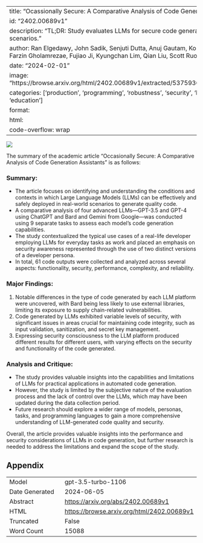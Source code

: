 
---
title: "Ocassionally Secure: A Comparative Analysis of Code Generation Assistants"
id: "2402.00689v1"
description: "TL;DR: Study evaluates LLMs for secure code generation in real-world scenarios."
author: Ran Elgedawy, John Sadik, Senjuti Dutta, Anuj Gautam, Konstantinos Georgiou, Farzin Gholamrezae, Fujiao Ji, Kyungchan Lim, Qian Liu, Scott Ruoti
date: "2024-02-01"
image: "https://browse.arxiv.org/html/2402.00689v1/extracted/5375936/images/flowchart.png"
categories: ['production', 'programming', 'robustness', 'security', 'hci', 'architectures', 'education']
format:
  html:
    code-overflow: wrap
---

![](https://browse.arxiv.org/html/2402.00689v1/extracted/5375936/images/flowchart.png)

The summary of the academic article "Occasionally Secure: A Comparative Analysis of Code Generation Assistants" is as follows:

### Summary:
- The article focuses on identifying and understanding the conditions and contexts in which Large Language Models (LLMs) can be effectively and safely deployed in real-world scenarios to generate quality code.
- A comparative analysis of four advanced LLMs—GPT-3.5 and GPT-4 using ChatGPT and Bard and Gemini from Google—was conducted using 9 separate tasks to assess each model’s code generation capabilities.
- The study contextualized the typical use cases of a real-life developer employing LLMs for everyday tasks as work and placed an emphasis on security awareness represented through the use of two distinct versions of a developer persona.
- In total, 61 code outputs were collected and analyzed across several aspects: functionality, security, performance, complexity, and reliability.

### Major Findings:
1. Notable differences in the type of code generated by each LLM platform were uncovered, with Bard being less likely to use external libraries, limiting its exposure to supply chain-related vulnerabilities.
2. Code generated by LLMs exhibited variable levels of security, with significant issues in areas crucial for maintaining code integrity, such as input validation, sanitization, and secret key management.
3. Expressing security consciousness to the LLM platform produced different results for different users, with varying effects on the security and functionality of the code generated.

### Analysis and Critique:
- The study provides valuable insights into the capabilities and limitations of LLMs for practical applications in automated code generation.
- However, the study is limited by the subjective nature of the evaluation process and the lack of control over the LLMs, which may have been updated during the data collection period.
- Future research should explore a wider range of models, personas, tasks, and programming languages to gain a more comprehensive understanding of LLM-generated code quality and security.

Overall, the article provides valuable insights into the performance and security considerations of LLMs in code generation, but further research is needed to address the limitations and expand the scope of the study.

## Appendix

|          |          |
|----------|----------|
| Model     | gpt-3.5-turbo-1106       |
| Date Generated     | 2024-06-05       |
| Abstract | [https://arxiv.org/abs/2402.00689v1](https://arxiv.org/abs/2402.00689v1)        |
| HTML     | [https://browse.arxiv.org/html/2402.00689v1](https://browse.arxiv.org/html/2402.00689v1)       |
| Truncated       | False       |
| Word Count       | 15088       |